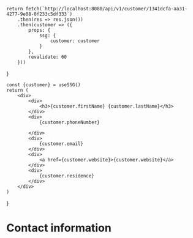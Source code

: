 
    return fetch(`http://localhost:8080/api/v1/customer/1341dcfa-aa31-4277-9e08-0f233c5df333`)
        .then(res => res.json())
        .then(customer => ({
            props: {
                ssg: {
                    customer: customer
                }
            },
            revalidate: 60
        }))
}

    const {customer} = useSSG()
    return (
        <div>
            <div>
                <h3>{customer.firstName} {customer.lastName}</h3>
            </div>
            <div>
                {customer.phoneNumber}

            </div>
            <div>
                {customer.email}
            </div>
            <div>
                <a href={customer.website}>{customer.website}</a>
            </div>
            <div>
                {customer.residence}
            </div>
        </div>
    )
}

# Contact information

<ContactIformation />